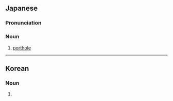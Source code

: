 ==Japanese==
{{ja-kanjitab|げん|そう|yomi=o}}

===Pronunciation===
{{ja-pron|げんそう|y=o}}

===Noun===
{{ja-noun|げんそう}}

# [[porthole]]

----

==Korean==
{{ko-hanjatab}}

===Noun===
{{ko-noun|hj|hangeul=현창}}

# {{hanja form of|현창|[[porthole]]}}